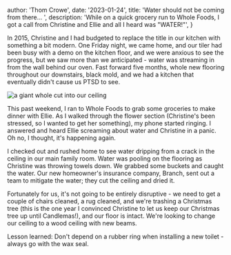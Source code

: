 
  author: 'Thom Crowe',
  date: '2023-01-24',
  title: 'Water should not be coming from there...  ',
  description:
    'While on a quick grocery run to Whole Foods, I got a call from Christine and Ellie and all I heard was "WATER!"',
}


In 2015, Christine and I had budgeted to replace the title in our kitchen with something a bit modern. One Friday night, we came home, and our tiler had been busy with a demo on the kitchen floor, and we were anxious to see the progress, but we saw more than we anticipated - water was streaming in from the wall behind our oven. Fast forward five months, whole new flooring throughout our downstairs, black mold, and we had a kitchen that eventually didn't cause us PTSD to see.

<Image src={designSystem} alt="a giant whole cut into our ceiling" />

This past weekend, I ran to Whole Foods to grab some groceries to make dinner with Ellie. As I walked through the flower section (Christine's been stressed, so I wanted to get her something), my phone started ringing. I answered and heard Ellie screaming about water and Christine in a panic. Oh no, I thought, it's happening again.

I checked out and rushed home to see water dripping from a crack in the ceiling in our main family room. Water was pooling on the flooring as Christine was throwing towels down. We grabbed some buckets and caught the water. Our new homeowner's insurance company, Branch, sent out a team to mitigate the water; they cut the ceiling and dried it.

Fortunately for us, it's not going to be entirely disruptive - we need to get a couple of chairs cleaned, a rug cleaned, and we're trashing a Christmas tree (this is the one year I convinced Christine to let us keep our Christmas tree up until Candlemas!), and our floor is intact. We're looking to change our ceiling to a wood ceiling with new beams.

Lesson learned: Don't depend on a rubber ring when installing a new toilet - always go with the wax seal.
